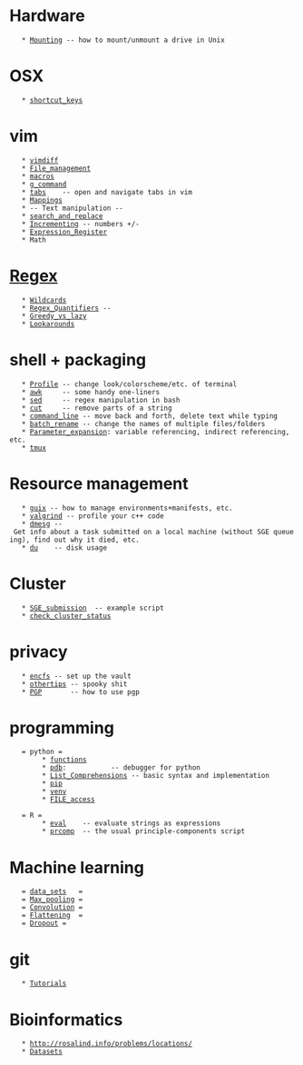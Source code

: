 = Hardware =
    * [[Mounting]] -- how to mount/unmount a drive in Unix

= OSX =
    * [[OSX/shortcut_keys|shortcut_keys]]

= vim =
    * [[vim/vimdiff|vimdiff]]
    * [[vim/File_management|File_management]]
    * [[vim/macros|macros]]
    * [[vim/g_command|g_command]]
    * [[vim/tabs|tabs]]    -- open and navigate tabs in vim
    * [[vim/Mappings|Mappings]]
    * -- Text manipulation --
    * [[vim/search_and_replace|search_and_replace]]
    * [[vim/Incrementing|Incrementing]] -- numbers +/-
    * [[vim/Expression_Register|Expression_Register]]
    * Math

= [[Regex]] =
    * [[Regex/Wildcards|Wildcards]]
    * [[Regex/Regex_Quantifiers|Regex_Quantifiers]] --
    * [[Regex/Greedy_vs_lazy|Greedy_vs_lazy]]
    * [[Regex/Lookarounds|Lookarounds]]

= shell + packaging =
    * [[shell/Profile|Profile]] -- change look/colorscheme/etc. of terminal
    * [[shell/awk|awk]]     -- some handy one-liners
    * [[shell/sed|sed]]     -- regex manipulation in bash
    * [[shell/cut|cut]]     -- remove parts of a string
    * [[shell/command_line|command_line]] -- move back and forth, delete text while typing
    * [[shell/batch_rename|batch_rename]] -- change the names of multiple files/folders
    * [[shell/Parameter_expansion|Parameter_expansion]]: variable referencing, indirect referencing, etc.
    * [[shell/tmux|tmux]]

= Resource management =
    * [[guix]] -- how to manage environments+manifests, etc.
    * [[valgrind]] -- profile your c++ code
    * [[dmesg]] -- Get info about a task submitted on a local machine (without SGE queueing), find out why it died, etc.
    * [[du]]    -- disk usage

= Cluster =

    * [[SGE_submission]]  -- example script
    * [[check_cluster_status]]

= privacy =
    * [[privacy/encfs|encfs]] -- set up the vault
    * [[privacy/othertips|othertips]] -- spooky shit
    * [[privacy/PGP|PGP]]       -- how to use pgp

= programming =
    = python =
         * [[python/functions|functions]]
         * [[python/pdb|pdb]]:           -- debugger for python
         * [[python/List_Comprehensions|List_Comprehensions]] -- basic syntax and implementation
         * [[python/pip|pip]]
         * [[python/venv|venv]]
         * [[python/FILE_access|FILE_access]]

    = R =
         * [[R_language/eval|eval]]    -- evaluate strings as expressions
         * [[R_language/prcomp|prcomp]]  -- the usual principle-components script

= Machine learning =
    = [[ML/data_sets|data_sets]]   =
    = [[ML/Max_pooling|Max_pooling]] =
    = [[ML/Convolution|Convolution]] =
    = [[ML/Flattening|Flattening]]  =
    = [[ML/Dropout|Dropout]] =

= git =
    * [[Tutorials]]
= Bioinformatics =
    * http://rosalind.info/problems/locations/
    * [[BioInfo/Datasets|Datasets]]

